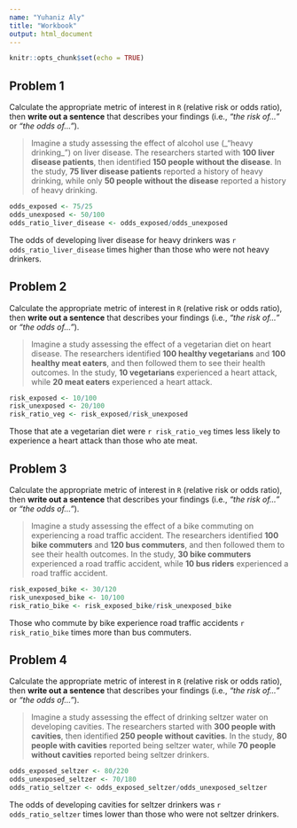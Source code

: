 ```yaml
---
name: "Yuhaniz Aly"
title: "Workbook"
output: html_document
---
```


```r
knitr::opts_chunk$set(echo = TRUE)
```


## Problem 1

Calculate the appropriate metric of interest in `R` (relative risk or odds ratio), then **write out a sentence** that describes your findings (i.e., _"the risk of..."_ or _"the odds of..."_).

> Imagine a study assessing the effect of alcohol use (_"heavy drinking_") on liver disease. The researchers started with **100 liver disease patients**, then identified **150 people without the disease**. In the study, **75 liver disease patients** reported a history of heavy drinking, while only **50 people without the disease** reported a history of heavy drinking.

```r
odds_exposed <- 75/25
odds_unexposed <- 50/100
odds_ratio_liver_disease <- odds_exposed/odds_unexposed  
```

The odds of developing liver disease for heavy drinkers was `r odds_ratio_liver_disease` times higher than those who were not heavy drinkers.

## Problem 2

Calculate the appropriate metric of interest in `R` (relative risk or odds ratio), then **write out a sentence** that describes your findings (i.e., _"the risk of..."_ or _"the odds of..."_).

> Imagine a study assessing the effect of a vegetarian diet on heart disease. The researchers identified **100 healthy vegetarians** and **100 healthy meat eaters**, and then followed them to see their health outcomes. In the study, **10 vegetarians** experienced a heart attack, while **20 meat eaters** experienced a heart attack.

```r
risk_exposed <- 10/100
risk_unexposed <- 20/100
risk_ratio_veg <- risk_exposed/risk_unexposed
```
Those that ate a vegetarian diet were `r risk_ratio_veg` times less likely to experience a heart attack than those who ate meat. 


## Problem 3

Calculate the appropriate metric of interest in `R` (relative risk or odds ratio), then **write out a sentence** that describes your findings (i.e., _"the risk of..."_ or _"the odds of..."_).

> Imagine a study assessing the effect of a bike commuting on experiencing a road traffic accident. The researchers identified **100 bike commuters** and **120 bus commuters**, and then followed them to see their health outcomes. In the study, **30 bike commuters** experienced a road traffic accident, while **10 bus riders** experienced a road traffic accident.

```r
risk_exposed_bike <- 30/120
risk_unexposed_bike <- 10/100
risk_ratio_bike <- risk_exposed_bike/risk_unexposed_bike
```
Those who commute by bike experience road traffic accidents `r risk_ratio_bike` times more than bus commuters. 


## Problem 4

Calculate the appropriate metric of interest in `R` (relative risk or odds ratio), then **write out a sentence** that describes your findings (i.e., _"the risk of..."_ or _"the odds of..."_).

> Imagine a study assessing the effect of drinking seltzer water on developing cavities. The researchers started with **300 people with cavities**, then identified **250 people without cavities**. In the study, **80 people with cavities** reported being seltzer water, while **70 people without cavities** reported being seltzer drinkers.

```r
odds_exposed_seltzer <- 80/220
odds_unexposed_seltzer <- 70/180
odds_ratio_seltzer <- odds_exposed_seltzer/odds_unexposed_seltzer
```
The odds of developing cavities for seltzer drinkers was `r odds_ratio_seltzer` times lower than those who were not seltzer drinkers.

